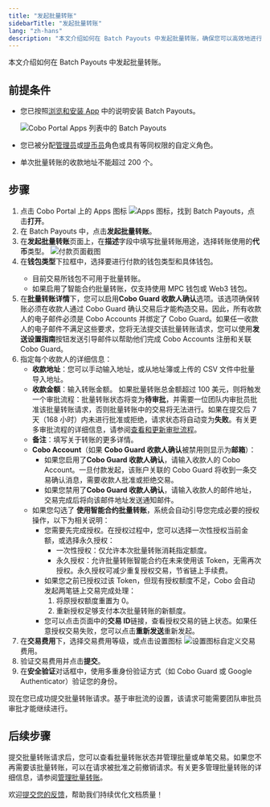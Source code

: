 ```yaml
---
title: "发起批量转账"
sidebarTitle: "发起批量转账"
lang: "zh-hans"
description: "本文介绍如何在 Batch Payouts 中发起批量转账，确保您可以高效地进行多笔支付。"
---
```


本文介绍如何在 Batch Payouts 中发起批量转账。

## 前提条件

- 您已按照[浏览和安装 App](/cn/apps/browse-and-install) 中的说明安装 Batch Payouts。

    <img src="/cn/images/portal-apps/batch-payouts/set-up.png" className="screenshot_full_screen" alt="Cobo Portal Apps 列表中的 Batch Payouts" />

- 您已被分配[管理员](/cn/portal/organization/roles-and-permissions)或[提币员](/cn/portal/organization/roles-and-permissions)角色或具有等同权限的自定义角色。
- 单次批量转账的收款地址不能超过 200 个。

## 步骤

1. 点击 Cobo Portal 上的 Apps 图标 <img src="/en/images/common/icon_apps.svg" className="icon" alt="Apps 图标" />，找到 Batch Payouts，点击**打开**。
2. 在 Batch Payouts 中，点击**发起批量转账**。
3. 在**发起批量转账**页面上，在**描述**字段中填写批量转账用途，选择转账使用的**代币**类型。
    <img src="/cn/images/portal-apps/batch-payouts/make_payout.png" className="screenshot_full_screen" alt="付款页面截图" />
4. 在**钱包类型**下拉框中，选择要进行付款的钱包类型和具体钱包。
    <Note><ul><li>目前交易所钱包不可用于批量转账。</li><li>如果启用了智能合约批量转账，仅支持使用 MPC 钱包或 Web3 钱包。</li></ul></Note>
5. 在**批量转账详情**下，您可以启用**Cobo Guard 收款人确认**选项。该选项确保转账必须在收款人通过 Cobo Guard 确认交易后才能构造交易。因此，所有收款人的电子邮件必须是 Cobo Accounts 并绑定了 Cobo Guard。如果任一收款人的电子邮件不满足这些要求，您将无法提交该批量转账请求，您可以使用**发送设置指南**按钮发送引导邮件以帮助他们完成 Cobo Accounts 注册和关联 Cobo Guard。
6. 指定每个收款人的详细信息：
   - **收款地址**：您可以手动输入地址，或从地址簿或上传的 CSV 文件中批量导入地址。
   - **收款金额**：输入转账金额。
    <Note>如果批量转账总金额超过 100 美元，则将触发一个审批流程：批量转账状态将变为**待审批**，并需要一位团队内审批员批准该批量转账请求，否则批量转账中的交易将无法进行。如果在提交后 7 天（168 小时）内未进行批准或拒绝，请求状态将自动变为**失败**。有关更多审批流程的详细信息，请参阅[查看和更新审批流程](/cn/apps/workflow)。</Note>
   - **备注**：填写关于转账的更多详情。
   - **Cobo Account**（如果 **Cobo Guard 收款人确认**被禁用则显示为**邮箱**）：
     - 如果您启用了**Cobo Guard 收款人确认**，请输入收款人的 Cobo Account。一旦付款发起，该账户关联的 Cobo Guard 将收到一条交易确认消息，需要收款人批准或拒绝交易。
     - 如果您禁用了**Cobo Guard 收款人确认**，请输入收款人的邮件地址，交易完成后将向该邮件地址发送通知邮件。
   - 如果您勾选了 **使用智能合约批量转账**，系统会自动引导您完成必要的授权操作，以下为相关说明：
     - 您需要先完成授权。在授权过程中，您可以选择一次性授权当前金额，或选择永久授权：
         - 一次性授权：仅允许本次批量转账消耗指定额度。
         - 永久授权：允许批量转账智能合约在未来使用该 Token，无需再次授权。永久授权可减少重复授权交易，节省链上手续费。
     - 如果您之前已授权过该 Token，但现有授权额度不足，Cobo 会自动发起两笔链上交易完成处理：
         1. 将原授权额度重置为 0。
         2. 重新授权足够支付本次批量转账的新额度。
     - 您可以点击页面中的**交易 ID**链接，查看授权交易的链上状态。如果任意授权交易失败，您可以点击**重新发送**重新发起。
7. 在**交易费用**下，选择交易费用等级，或点击设置图标 <img src="/en/images/common/icon_advanced.svg" className="icon" alt="设置图标" />自定义交易费用。
8. 验证交易费用并点击**提交**。
9. 在**安全验证**对话框中，使用多重身份验证方式（如 Cobo Guard 或 Google Authenticator）验证您的身份。

现在您已成功提交批量转账请求。基于审批流的设置，该请求可能需要团队审批员审批才能继续进行。

## 后续步骤

提交批量转账请求后，您可以查看批量转账状态并管理批量或单笔交易。如果您不再需要该批量转账，可以在请求被批准之前撤销请求。有关更多管理批量转账的详细信息，请参阅[管理批量转账](/cn/apps/batch-payouts/manage-payouts)。

<Tip>欢迎[提交您的反馈](https://forms.zohopublic.com/cobo/form/DocumentFeedbackForm/formperma/QvLOhxJv1_JMsJ-1dleZ8Itb_7rzN-LtgvsDdxosoVI?referrername=manuals)，帮助我们持续优化文档质量！</Tip>